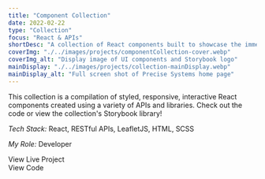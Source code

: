 ```yaml
---
title: "Component Collection"
date: 2022-02-22
type: "Collection"
focus: "React & APIs"
shortDesc: "A collection of React components built to showcase the immense range of possibilities when it comes to React."
coverImg: "./../images/projects/componentCollection-cover.webp"
coverImg_alt: "Display image of UI components and Storybook logo"
mainDisplay: "./../images/projects/collection-mainDisplay.webp"
mainDisplay_alt: "Full screen shot of Precise Systems home page"
---
```



This collection is a compilation of styled, responsive, interactive React components created using a variety of APIs and libraries. Check out the code or view the collection's Storybook library!

<div className="divider"></div>

<p className="basicText light">
  <em className="sectionSubhead light">Tech Stack:</em> React, RESTful APIs,
  LeafletJS, HTML, SCSS
</p>
<p className="basicText light mb-10">
  <em className="sectionSubhead light">My Role:</em> Developer
</p>
<IconButton
  to="https://gschadegg.github.io/assorted-react-components"
  classes={["white"]}
>
  <div className="rounded-full border-[2px] border-white p-[8px] mr-4">
    <Icon className="text-white flex-1" icon="entypo:rocket" width="24" />
  </div>
  View Live Project
</IconButton>
<IconButton
  to="https://github.com/gschadegg/assorted-react-components"
  classes={["white", "mt-4", "mb-10"]}
>
  <div className="rounded-full border-[2px] border-white px-1 pt-1.5 mr-4">
    <Icon
      className="text-white flex-1"
      icon="teenyicons:github-solid"
      width="28"
    />
  </div>
  View Code
</IconButton>
